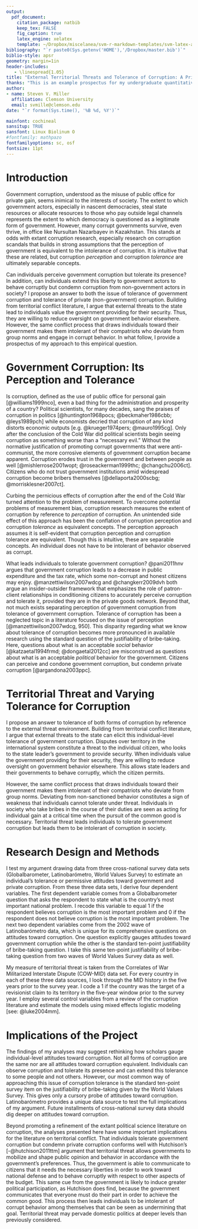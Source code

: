 ```yaml
---
output: 
  pdf_document:
    citation_package: natbib
    keep_tex: FALSE
    fig_caption: true
    latex_engine: xelatex
    template: ~/Dropbox/miscelanea/svm-r-markdown-templates/svm-latex-article2.tex
bibliography: "`r paste0(Sys.getenv('HOME'),'/Dropbox/master.bib')`"
biblio-style: apsr
geometry: margin=1in
header-includes:
   - \linespread{1.05}
title: "External Territorial Threats and Tolerance of Corruption: A Private/Government Distinction"
thanks: "This is an example prospectus for my undergraduate quantitative methods class (POSC 3410). It has since been published in *Peace Economics, Peace Science and Public Policy* and [is available here if you're interested](https://www.degruyter.com/view/journals/peps/24/1/article-20170043.xml)."
author:
- name: Steven V. Miller
  affiliation: Clemson University
  email: svmille@clemson.edu
date: "`r format(Sys.time(), '%B %d, %Y')`"

mainfont: cochineal
sansitup: TRUE
sansfont: Linux Biolinum O
#fontfamily: mathpazo
fontfamilyoptions: sc, osf
fontsize: 11pt
---
```



# Introduction

Government corruption, understood as the misuse of public office for private gain, seems inimical to the interests of society. The extent to which government actors, especially in nascent democracies, steal state resources or allocate resources to those who pay outside legal channels represents the extent to which democracy is questioned as a legitimate form of government. However, many corrupt governments survive, even thrive, in office like Nursultan Nazarbayev in Kazakhstan. This stands at odds with extant corruption research, especially research on corruption scandals that builds in strong assumptions that the perception of government is equivalent to the intolerance of corruption. It is intuitive that these are related, but corruption *perception* and corruption *tolerance* are ultimately separable concepts.

Can individuals perceive government corruption but tolerate its presence?  In addition, can individuals extend this liberty to government actors to behave corruptly but condemn corruption from non-government actors in society? I propose an answer to both the issue of tolerance of government corruption and tolerance of private (non-government) corruption.  Building from territorial conflict literature, I argue that external threats to the state lead to individuals value the government providing for their security. Thus, they are willing to reduce oversight on government behavior elsewhere. However, the same conflict process that draws individuals toward their government makes them intolerant of their compatriots who deviate from group norms and engage in corrupt behavior. In what follow, I provide a prospectus of my approach to this empirical question.

# Government Corruption: Its Perception and Tolerance

Is corruption, defined as the use of public office for personal gain [@williams1999nco], even a bad thing for the administration and prosperity of a country? Political scientists, for many decades, sang the praises of corruption in politics [@huntington1968pocs; @beckmaher1986cbb; @leys1989pch] while economists decried that corruption of any kind distorts economic outputs [e.g. @krueger1974pers; @mauro1995cg].  Only after the conclusion of the Cold War did political scientists begin seeing corruption as something worse than a "necessary evil."  Without the normative justification of promoting corrupt governments that were anti-communist, the more corrosive elements of government corruption became apparent.  Corruption erodes trust in the government and between people as well [@mishlerrose2001wopt; @roseackerman1999thc; @changchu2006ct]. Citizens who do not trust government institutions amid widespread corruption become bribers themselves [@dellaporta2000scbg; @morrisklesner2007ct]. 

Curbing the pernicious effects of corruption after the end of the Cold War turned attention to the problem of measurement. To overcome potential problems of measurement bias, corruption research measures the extent of corruption by reference to *perception* of corruption. An unintended side effect of this approach has been the conflation of corruption perception and corruption *tolerance* as equivalent concepts. The perception approach assumes it is self-evident that corruption perception and corruption tolerance are equivalent.  Though this is intuitive, these are separable concepts. An individual does not have to be intolerant of behavior observed as corrupt.

What leads individuals to tolerate government corruption? @pani2011hnv argues that government corruption leads to a decrease in public expenditure and the tax rate, which some non-corrupt and honest citizens may enjoy. @manzettiwilson2007wdcg and @changkerr2009dvh both argue an insider-outsider framework that emphasizes the role of patron-client relationships in conditioning citizens to accurately perceive corruption and tolerate it, provided they are in the private goods network. Beyond that, not much exists separating perception of government corruption from tolerance of government corruption.  Tolerance of corruption has been a neglected topic in a literature focused on the issue of perception [@manzettiwilson2007wdcg, 950]. This disparity regarding what we know about tolerance of corruption becomes more pronounced in available research using the standard question of the justifiability of bribe-taking. Here, questions about what is an acceptable *social* behavior [@katzaetal1994frmd; @dongaetal2012cc] are misconstrued as questions about what is an acceptable *political* behavior for the government. Citizens can perceive and condone government corruption, but condemn private corruption [@argandona2003ppc].

# Territorial Threat and Varying Tolerance for Corruption

I propose an answer to tolerance of both forms of corruption by reference to the external threat environment. Building from territorial conflict literature, I argue that external threats to the state can elicit this individual-level tolerance of government corruption.  Disputes over territory in the international system constitute a threat to the individual citizen, who looks to the state leader's government to provide security.  When individuals value the government providing for their security, they are willing to reduce oversight on government behavior elsewhere.  This allows state leaders and their governments to behave corruptly, which the citizen permits.  

However, the same conflict process that draws individuals toward their government makes them intolerant of their compatriots who deviate from group norms.  Deviating from non-sanctioned behavior constitutes a sign of weakness that individuals cannot tolerate under threat.  Individuals in society who take bribes in the course of their duties are seen as acting for individual gain at a critical time when the pursuit of the common good is necessary.  Territorial threat leads individuals to tolerate government corruption but leads them to be intolerant of corruption in society.

# Research Design and Methods

I test my argument drawing data from three cross-national survey data sets (Globalbarometer, Latinobarómetro, World Values Survey) to estimate an individual's tolerance or permissive attitudes toward government and private corruption. From these three data sets, I derive four dependent variables. The first dependent variable comes from a Globalbarometer question that asks the respondent to state what is the country's most important national problem. I recode this variable to equal 1 if the respondent believes corruption is the most important problem and 0 if the respondent does not believe corruption is the most important problem. The next two dependent variables come from the 2002 wave of Latinobarómetro data, which is unique for its comprehensive questions on attitudes toward corruption. One question explicitly gauges attitudes toward government corruption while the other is the standard ten-point justifiability of bribe-taking question. I take this same ten-point justifiability of bribe-taking question from two waves of World Values Survey data as well.

My measure of territorial threat is taken from the Correlates of War Militarized Interstate Dispute (COW-MID) data set. For every country in each of these three data sources, I look through the MID history in the five years prior to the survey year. I code a 1 if the country was the target of a revisionist claim to its territory in the five-year window prior to the survey year. I employ several control variables from a review of the corruption literature and estimate the models using mixed effects logistic modeling [see: @luke2004mm].

# Implications of the Project

The findings of my analyses may suggest rethinking how scholars gauge individual-level attitudes toward corruption. Not all forms of corruption are the same nor are all attitudes toward corruption equivalent. Individuals can observe corruption and tolerate its presence and can extend this tolerance to some people and not others. However, our most common way of approaching this issue of corruption tolerance is the standard ten-point survey item on the justifiability of bribe-taking given by the World Values Survey. This gives only a cursory probe of attitudes toward corruption. Latinobarómetro provides a unique data source to test the full implications of my argument. Future installments of cross-national survey data should dig deeper on attitudes toward corruption.

Beyond promoting a refinement of the extant political science literature on corruption, the analyses presented here have some important implications for the literature on territorial conflict. That individuals tolerate government corruption but condemn private corruption conforms well with Hutchison's [-@hutchison2011ttm] argument that territorial threat allows governments to mobilize and shape public opinion and behavior in accordance with the government's preferences. Thus, the government is able to communicate to citizens that it needs the necessary liberties in order to work toward national defense and to behave corruptly with respect to other aspects of the budget. This same cue from the government is likely to induce greater political participation, as Hutchison does find, because the government communicates that everyone must do their part in order to achieve the common good. This process then leads individuals to be intolerant of corrupt behavior among themselves that can be seen as undermining that goal. Territorial threat may pervade domestic politics at deeper levels than previously considered.


\newpage
<!--
# References
\setlength{\parindent}{-0.2in}
\setlength{\leftskip}{0.2in}
\setlength{\parskip}{8pt}
\vspace*{-0.2in}
\noindent
-->


